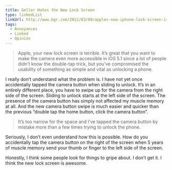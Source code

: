 ```yaml
---
title: Geller Hates the New Lock Screen
type: linkedList
linkUrl: http://www.bgr.com/2012/03/09/apples-new-iphone-lock-screen-is-terrible/
tags:
  - Annoyances
  - Linked
  - Opinion
---
```


> Apple, your new lock screen is terrible. It’s great that you want to make the camera even more accessible in iOS 5.1 since a lot of people didn’t know the double-tap trick, but you’ve compromised the usability of something as simple and vital as unlocking a phone.

I really don’t understand what the problem is. I have not yet once accidentally tapped the camera button when sliding to unlock. It’s in an entirely different place, you have to swipe up for the camera from the right side of the screen. Sliding to unlock starts at the left side of the screen. The presence of the camera button has simply not affected my muscle memory at all. And the new camera button swipe is much easier and quicker than the previous “double tap the home button, click the camera button”.

> It’s too narrow for the space and I’ve tapped the camera button by mistake more than a few times trying to unlock the phone.

Seriously, I don’t even understand how this is possible. How do you accidentally tap the camera button on the right of the screen when 5 years of muscle memory send your thumb or finger to the left side of the screen.

Honestly, I think some people look for things to gripe about. I don’t get it. I think the new lock screen is awesome.
